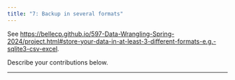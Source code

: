 ```yaml
---
title: "7: Backup in several formats"
---
```


See <https://bellecp.github.io/597-Data-Wrangling-Spring-2024/project.html#store-your-data-in-at-least-3-different-formats-e.g.-sqlite3-csv-excel>.

Describe your contributions below.

* * *
